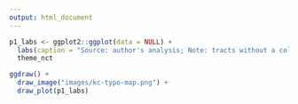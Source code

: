```yaml
--- 
output: html_document
---
```


```r

p1_labs <- ggplot2::ggplot(data = NULL) +
  labs(caption = "Source: author's analysis; Note: tracts without a color have either long-term low cost or long-term high cost housing markets") +
  theme_nct

ggdraw() +
  draw_image("images/kc-typo-map.png") + 
  draw_plot(p1_labs) 
```